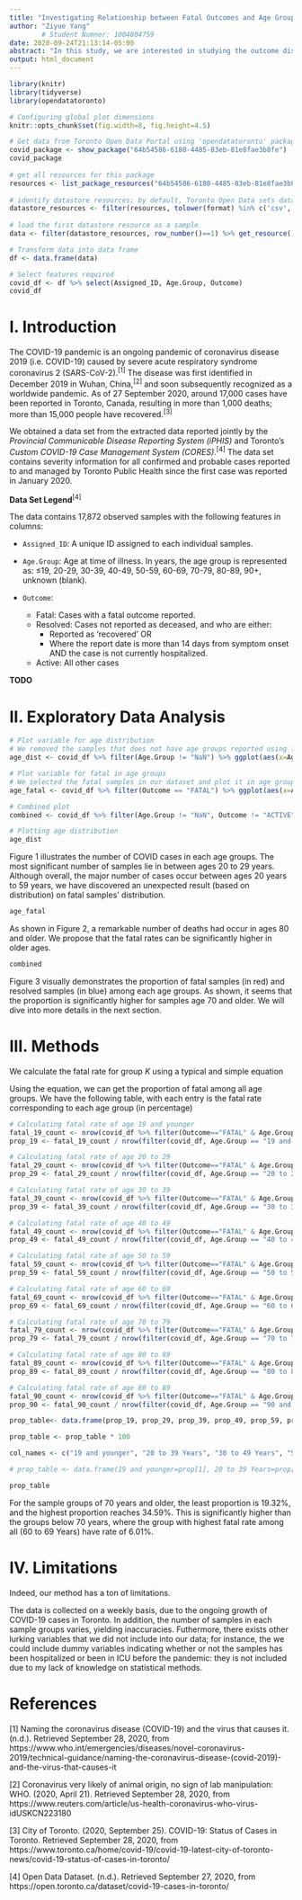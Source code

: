 ```yaml
---
title: "Investigating Relationship between Fatal Outcomes and Age Groups of COVID-19 Cases in Toronto"
author: "Ziyue Yang"
        # Student Numner: 1004804759
date: 2020-09-24T21:13:14-05:00
abstract: "In this study, we are interested in studying the outcome distributions in various age groups, by investigating the fatal rates for samples in different ages. We use a simple rate calculating method to compute the fatal rate and and make comparisons, among various age groups, "
output: html_document
---
```


```r
library(knitr)
library(tidyverse)
library(opendatatoronto)

# Configuring global plot dimensions
knitr::opts_chunk$set(fig.width=8, fig.height=4.5) 

# Get data from Toronto Open Data Portal using 'opendatatoronto' package 
covid_package <- show_package("64b54586-6180-4485-83eb-81e8fae3b8fe")
covid_package
 
# get all resources for this package
resources <- list_package_resources("64b54586-6180-4485-83eb-81e8fae3b8fe")
 
# identify datastore resources; by default, Toronto Open Data sets datastore resource format to CSV for non-geospatial and GeoJSON for geospatial resources
datastore_resources <- filter(resources, tolower(format) %in% c('csv', 'geojson'))
 
# load the first datastore resource as a sample
data <- filter(datastore_resources, row_number()==1) %>% get_resource()

# Transform data into data frame
df <- data.frame(data)

# Select features required
covid_df <- df %>% select(Assigned_ID, Age.Group, Outcome)
covid_df
```

# I. Introduction

The COVID-19 pandemic is an ongoing pandemic of coronavirus disease 2019 (i.e. COVID-19) caused by severe acute respiratory syndrome coronavirus 2 (SARS-CoV-2).^[1]^ The disease was first identified in December 2019 in Wuhan, China,^[2]^ and soon subsequently recognized as a worldwide pandemic. As of 27 September 2020, around 17,000 cases have been reported in Toronto, Canada, resulting in more than 1,000 deaths; more than 15,000 people have recovered.^[3]^

<!-- Abstract? ^ -->

We obtained a data set from the extracted data reported jointly by the *Provincial Communicable Disease Reporting System (iPHIS)* and Toronto's *Custom COVID-19 Case Management System (CORES)*.^[4]^ The data set contains severity information for all confirmed and probable cases reported to and managed by Toronto Public Health since the first case was reported in January 2020.

**Data Set Legend**^[4]^

The data contains 17,872 observed samples with the following features in columns:

* `Assigned_ID`: A unique ID assigned to each individual samples.

* `Age.Group`: Age at time of illness. In years, the age group is represented as: ≤19, 20-29, 30-39, 40-49, 50-59, 60-69, 70-79, 80-89, 90+, unknown (blank).

* `Outcome`: 
  * Fatal: Cases with a fatal outcome reported.
  * Resolved: Cases not reported as deceased, and who are either:
    * Reported as 'recovered' OR
    * Where the report date is more than 14 days from symptom onset AND the case is not currently hospitalized.
  * Active: All other cases

**TODO**

# II. Exploratory Data Analysis

<!-- Limitations -->
<!-- The data in this spreadsheet are subject to change as public health investigations into reported cases and continuous quality improvement initiatives are ongoing, and additional cases continue to be reported. The data will be completely refreshed and overwritten on a weekly basis.The data are extracted at 3 PM on the Monday of a given week, and posted by Wednesday. Please note that these numbers may differ from those posted elsewhere, as data are extracted at different times, and from different sources. -->

```r

# Plot variable for age distribution
# We removed the samples that does not have age groups reported using filter(Age.Group != "NaN")
age_dist <- covid_df %>% filter(Age.Group != "NaN") %>% ggplot(aes(x=Age.Group)) + geom_bar() + labs(title = "Age Group Distribution", caption = "Figure 1: Distribution of samples, categorized in age groups.") + xlab("Age Groups") 

# Plot variable for fatal in age groups
# We selected the fatal samples in our dataset and plot it in age groups
age_fatal <- covid_df %>% filter(Outcome == "FATAL") %>% ggplot(aes(x=Age.Group)) + geom_bar() + labs(title = "Fatal Distribution", caption = "Figure 2: Distribution of fatal samples, categorized in age groups.") + xlab("Age Groups") + ylab("Fatal Count")

# Combined plot
combined <- covid_df %>% filter(Age.Group != "NaN", Outcome != "ACTIVE") %>% ggplot(aes(x = Age.Group, fill = Outcome)) + geom_bar()
```


```r
# Plotting age distribution
age_dist
```

Figure 1 illustrates the number of COVID cases in each age groups. The most significant number of samples lie in between ages 20 to 29 years. Although overall, the major number of cases occur between ages 20 years to 59 years, we have discovered an unexpected result (based on distribution) on fatal samples' distribution.

```r
age_fatal
```
As shown in Figure 2, a remarkable number of deaths had occur in ages 80 and older. We propose that the fatal rates can be significantly higher in older ages.

```r
combined
```

Figure 3 visually demonstrates the proportion of fatal samples (in red) and resolved samples (in blue) among each age groups. As shown, it seems that the proportion is significantly higher for samples age 70 and older. We will dive into more details in the next section.

# III. Methods

We calculate the fatal rate for group $K$ using a typical and simple equation

\begin{equation}\label{prop}
  \frac{\text{Number of Fatal Samples in Age Group } K}{\text{Total Number of Samples in Age Group } K}.
\end{equation}

Using the equation, we can get the proportion of fatal among all age groups. We have the following table, with each entry is the fatal rate corresponding to each age group (in percentage)

```r
# Calculating fatal rate of age 19 and younger
fatal_19_count <- nrow(covid_df %>% filter(Outcome=="FATAL" & Age.Group == "19 and younger"))
prop_19 <- fatal_19_count / nrow(filter(covid_df, Age.Group == "19 and younger"))

# Calculating fatal rate of age 20 to 29 
fatal_29_count <- nrow(covid_df %>% filter(Outcome=="FATAL" & Age.Group == "20 to 29 Years"))
prop_29 <- fatal_29_count / nrow(filter(covid_df, Age.Group == "20 to 29 Years"))

# Calculating fatal rate of age 30 to 39
fatal_39_count <- nrow(covid_df %>% filter(Outcome=="FATAL" & Age.Group == "30 to 39 Years"))
prop_39 <- fatal_39_count / nrow(filter(covid_df, Age.Group == "30 to 39 Years"))

# Calculating fatal rate of age 40 to 49 
fatal_49_count <- nrow(covid_df %>% filter(Outcome=="FATAL" & Age.Group == "40 to 49 Years"))
prop_49 <- fatal_49_count / nrow(filter(covid_df, Age.Group == "40 to 49 Years"))

# Calculating fatal rate of age 50 to 59
fatal_59_count <- nrow(covid_df %>% filter(Outcome=="FATAL" & Age.Group == "50 to 59 Years"))
prop_59 <- fatal_59_count / nrow(filter(covid_df, Age.Group == "50 to 59 Years"))

# Calculating fatal rate of age 60 to 69
fatal_69_count <- nrow(covid_df %>% filter(Outcome=="FATAL" & Age.Group == "60 to 69 Years"))
prop_69 <- fatal_69_count / nrow(filter(covid_df, Age.Group == "60 to 69 Years"))

# Calculating fatal rate of age 70 to 79
fatal_79_count <- nrow(covid_df %>% filter(Outcome=="FATAL" & Age.Group == "70 to 79 Years"))
prop_79 <- fatal_79_count / nrow(filter(covid_df, Age.Group == "70 to 79 Years"))

# Calculating fatal rate of age 80 to 89
fatal_89_count <- nrow(covid_df %>% filter(Outcome=="FATAL" & Age.Group == "80 to 89 Years"))
prop_89 <- fatal_89_count / nrow(filter(covid_df, Age.Group == "80 to 89 Years"))

# Calculating fatal rate of age 80 to 89
fatal_90_count <- nrow(covid_df %>% filter(Outcome=="FATAL" & Age.Group == "90 and older"))
prop_90 <- fatal_90_count / nrow(filter(covid_df, Age.Group == "90 and older"))

```

```r
prop_table<- data.frame(prop_19, prop_29, prop_39, prop_49, prop_59, prop_69, prop_79, prop_89, prop_90)

prop_table <- prop_table * 100

col_names <- c("19 and younger", "20 to 39 Years", "30 to 49 Years", "50 to 59 Years", "60 to 69 Years", "70 to 79 Years", "80 to 89 Years", "90 and older")

# prop_table <- data.frame(19 and younger=prop[1], 20 to 39 Years=prop[2], 30 to 49 Years=prop[3], 40 to 59 Years=prop[4], 60 to 79 Years=prop[5], 70 to 89 Years=prop[6], 90 and Older=prop[7])
```

```r
prop_table
```
For the sample groups of 70 years and older, the least proportion is $19.32\%$, and the highest proportion reaches $34.59\%$. This is significantly higher than the groups below 70 years, where the group with highest fatal rate among all (60 to 69 Years) have rate of $6.01\%$. 

# IV. Limitations

Indeed, our method has a ton of limitations.

The data is collected on a weekly basis, due to the ongoing growth of COVID-19 cases in Toronto. In addition, the number of samples in each sample groups varies, yielding inaccuracies. Futhermore, there exists other lurking variables that we did not include into our data; for instance, the we could include dummy variables indicating whether or not the samples has been hospitalized or been in ICU before the pandemic: they is not included due to my lack of knowledge on statistical methods.

# References

[1] Naming the coronavirus disease (COVID-19) and the virus that causes it. (n.d.). Retrieved September 28, 2020, from https://www.who.int/emergencies/diseases/novel-coronavirus-2019/technical-guidance/naming-the-coronavirus-disease-(covid-2019)-and-the-virus-that-causes-it

[2] Coronavirus very likely of animal origin, no sign of lab manipulation: WHO. (2020, April 21). Retrieved September 28, 2020, from https://www.reuters.com/article/us-health-coronavirus-who-virus-idUSKCN223180

[3] City of Toronto. (2020, September 25). COVID-19: Status of Cases in Toronto. Retrieved September 28, 2020, from https://www.toronto.ca/home/covid-19/covid-19-latest-city-of-toronto-news/covid-19-status-of-cases-in-toronto/

[4] Open Data Dataset. (n.d.). Retrieved September 27, 2020, from https://open.toronto.ca/dataset/covid-19-cases-in-toronto/
